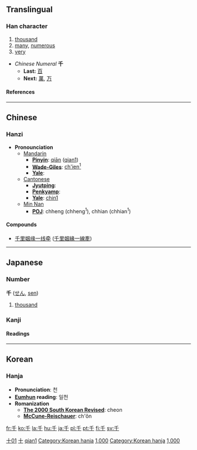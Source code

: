 {{see|仟}}

==Translingual==
{{Han stroke|[[Image:Stroke order of Japanese Kanji 千.png]]  The top-most horizontal stroke is done, from right to left.  The lower horizontal stroke is done, from left to right.  The vertical stroke is done, from top to bottom.}}
===Han character===
{{Han char|rad=十|as=01|sn=3|four=2040<sub>0</sub>|canj=竹十 (HJ)}}
# [[thousand]]
# [[many]], [[numerous]]
# [[very]]


*''Chinese Numeral'' '''千'''
**'''Last:''' [[百]]
**'''Next:''' [[萬]], [[万]]


====References====
{{Han ref|kx=0155.190|dkj=02697|dj=0351.020|hdz=10059.010|uh=5343|ud=21315|bh=A464|bd=42084}}
----

==Chinese==
===Hanzi===


*'''Pronounciation '''
**[[Mandarin]]
***'''[[Pinyin]]''': [[qiān]] ([[qian1]])
***'''[[Wade-Giles]]''': [[ch'ien1|ch'ien<sup>1</sup>]]
***'''[[Yale]]''': 
**[[Cantonese]]
***'''[[Jyutping]]''': 
***'''[[Penkyamp]]''': 
***'''[[Yale]]''': [[chin1]]
**[[wikipedia:Min_Nan|Min Nan]]
***'''[[wikipedia:POJ|POJ]]''': chheng (chheng<sup>1</sup>), chhian (chhian<sup>1</sup>)

====Compounds====
{{top2}}
*[[千里姻缘一线牵]] ([[千里姻緣一線牽]])
{{mid2}}
{{bottom}}



----
==Japanese==
===Number===
'''千''' ([[せん]], [[sen]])
# [[thousand]]


===Kanji===
[[Category:Grade 1 kanji|十01]]
{{ja-kanji|grade=|rs=十01}}
====Readings====
{{ja-readings|on=[[せん]] ([[sen]])|kun=[[ち]] ([[chi]])}}

----
==Korean==
===Hanja===

* '''Pronunciation''': 천
* '''[[Eumhun]] reading''': 일천
* '''Romanization'''
** '''[[The 2000 South Korean Revised Romanization|The 2000 South Korean Revised]]''': cheon
** '''[[McCune-Reischauer]]''': ch'ŏn





[[Category:zh-tw:Numbers|十]]
[[Category:zh-cn:Numbers|qian1]]
[[Category:Korean hanja]]
[[Category:Japanese numbers|1,000]]
[[Category:Korean hanja]]
[[Category:Korean numbers|1,000]]


[[fr:千]]
[[ko:千]]
[[la:千]]
[[hu:千]]
[[ja:千]]
[[pl:千]]
[[pt:千]]
[[fi:千]]
[[sv:千]]